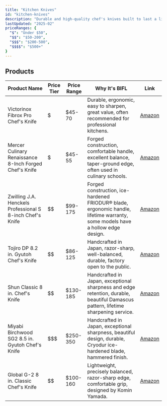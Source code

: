 ```yaml
---
title: "Kitchen Knives"
id: "kitchen-knives"
description: "Durable and high-quality chef's knives built to last a lifetime."
lastUpdated: "2025-02"
priceRanges: {
  "$": "Under $50",
  "$$": "$50-200",
  "$$$": "$200-500",
  "$$$$": "$500+"
}
---
```


## Products

| Product Name | Price Tier | Price Range | Why It's BIFL | Link |
|--------------|------------|-------------|---------------|------|
| Victorinox Fibrox Pro Chef's Knife | $ | $45-70 | Durable, ergonomic, easy to sharpen, great value, often recommended for professional kitchens. | [Amazon](#) |
| Mercer Culinary Renaissance 8-Inch Forged Chef's Knife | $ | $45-55 | Forged construction, comfortable handle, excellent balance, taper-ground edge, often used in culinary schools. | [Amazon](#) |
| Zwilling J.A. Henckels Professional S 8-inch Chef's Knife | $$ | $99-175 | Forged construction, ice-hardened FRIODUR® blade, ergonomic handle, lifetime warranty, some models have a hollow edge design. | [Amazon](#) |
| Tojiro DP 8.2 in. Gyutoh Chef's Knife | $$ | $86-125 | Handcrafted in Japan, razor-sharp, well-balanced, durable, factory open to the public. | [Amazon](#) |
| Shun Classic 8 in. Chef's Knife | $$ | $130-185 | Handcrafted in Japan, exceptional sharpness and edge retention, durable, beautiful Damascus pattern, lifetime sharpening service. | [Amazon](#) |
| Miyabi Birchwood SG2 8.5 in. Gyutoh Chef's Knife | $$$ | $250-350 | Handcrafted in Japan, exceptional sharpness, beautiful design, durable, Cryodur ice-hardened blade, hammered finish. | [Amazon](#) |
| Global G-2 8 in. Classic Chef's Knife | $$ | $100-160 | Lightweight, precisely balanced, razor-sharp edge, comfortable grip, designed by Komin Yamada. | [Amazon](#) |
